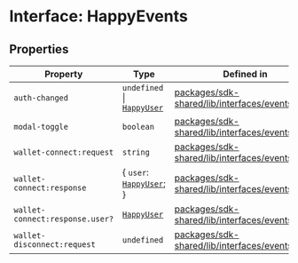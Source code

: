 # Interface: HappyEvents

## Properties

| Property                        | Type                                                         | Defined in                                                                                                                                                                                     |
| ------------------------------- | ------------------------------------------------------------ | ---------------------------------------------------------------------------------------------------------------------------------------------------------------------------------------------- |
| `auth-changed`                  | `undefined` \| [`HappyUser`](/js/api/type-aliases/HappyUser) | [packages/sdk-shared/lib/interfaces/events.ts:8](https://github.com/HappyChainDevs/happychain/blob/cf58ffaf96112a54bbefeea34e6c68ce7f561403/packages/sdk-shared/lib/interfaces/events.ts#L8)   |
| `modal-toggle`                  | `boolean`                                                    | [packages/sdk-shared/lib/interfaces/events.ts:5](https://github.com/HappyChainDevs/happychain/blob/cf58ffaf96112a54bbefeea34e6c68ce7f561403/packages/sdk-shared/lib/interfaces/events.ts#L5)   |
| `wallet-connect:request`        | `string`                                                     | [packages/sdk-shared/lib/interfaces/events.ts:10](https://github.com/HappyChainDevs/happychain/blob/cf58ffaf96112a54bbefeea34e6c68ce7f561403/packages/sdk-shared/lib/interfaces/events.ts#L10) |
| `wallet-connect:response`       | \{ `user`: [`HappyUser`](/js/api/type-aliases/HappyUser); }  | [packages/sdk-shared/lib/interfaces/events.ts:11](https://github.com/HappyChainDevs/happychain/blob/cf58ffaf96112a54bbefeea34e6c68ce7f561403/packages/sdk-shared/lib/interfaces/events.ts#L11) |
| `wallet-connect:response.user?` | [`HappyUser`](/js/api/type-aliases/HappyUser)                | [packages/sdk-shared/lib/interfaces/events.ts:11](https://github.com/HappyChainDevs/happychain/blob/cf58ffaf96112a54bbefeea34e6c68ce7f561403/packages/sdk-shared/lib/interfaces/events.ts#L11) |
| `wallet-disconnect:request`     | `undefined`                                                  | [packages/sdk-shared/lib/interfaces/events.ts:13](https://github.com/HappyChainDevs/happychain/blob/cf58ffaf96112a54bbefeea34e6c68ce7f561403/packages/sdk-shared/lib/interfaces/events.ts#L13) |
